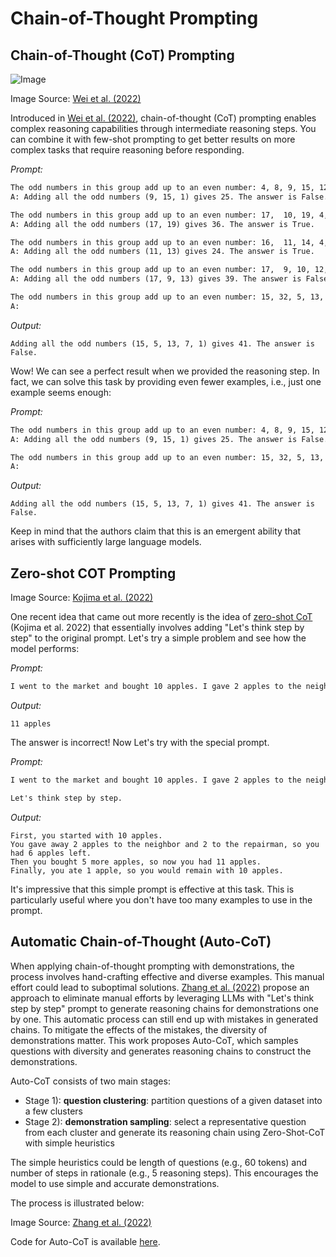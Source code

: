 # Chain-of-Thought Prompting



## Chain-of-Thought (CoT) Prompting

![Image](img/cot.png)

Image Source: [Wei et al. (2022)](https://arxiv.org/abs/2201.11903)

Introduced in [Wei et al. (2022)](https://arxiv.org/abs/2201.11903), chain-of-thought (CoT) prompting enables complex reasoning capabilities through intermediate reasoning steps. You can combine it with few-shot prompting to get better results on more complex tasks that require reasoning before responding.

*Prompt:*
```txt filename="impromptu.txt" copy
The odd numbers in this group add up to an even number: 4, 8, 9, 15, 12, 2, 1.
A: Adding all the odd numbers (9, 15, 1) gives 25. The answer is False.

The odd numbers in this group add up to an even number: 17,  10, 19, 4, 8, 12, 24.
A: Adding all the odd numbers (17, 19) gives 36. The answer is True.

The odd numbers in this group add up to an even number: 16,  11, 14, 4, 8, 13, 24.
A: Adding all the odd numbers (11, 13) gives 24. The answer is True.

The odd numbers in this group add up to an even number: 17,  9, 10, 12, 13, 4, 2.
A: Adding all the odd numbers (17, 9, 13) gives 39. The answer is False.

The odd numbers in this group add up to an even number: 15, 32, 5, 13, 82, 7, 1. 
A:
```

*Output:*
```
Adding all the odd numbers (15, 5, 13, 7, 1) gives 41. The answer is False.
```

Wow! We can see a perfect result when we provided the reasoning step. In fact, we can solve this task by providing even fewer examples, i.e., just one example seems enough:

*Prompt:*
```txt filename="impromptu.txt" copy
The odd numbers in this group add up to an even number: 4, 8, 9, 15, 12, 2, 1.
A: Adding all the odd numbers (9, 15, 1) gives 25. The answer is False.

The odd numbers in this group add up to an even number: 15, 32, 5, 13, 82, 7, 1. 
A:
```

*Output:*
```
Adding all the odd numbers (15, 5, 13, 7, 1) gives 41. The answer is False.
```

Keep in mind that the authors claim that this is an emergent ability that arises with sufficiently large language models.

## Zero-shot COT Prompting

<Screenshot src={ZEROCOT} alt="Zero-shot COT" />

Image Source: [Kojima et al. (2022)](https://arxiv.org/abs/2205.11916)

One recent idea that came out more recently is the idea of [zero-shot CoT](https://arxiv.org/abs/2205.11916) (Kojima et al. 2022) that essentially involves adding "Let's think step by step" to the original prompt. Let's try a simple problem and see how the model performs:

*Prompt:*
```txt filename="impromptu.txt" copy
I went to the market and bought 10 apples. I gave 2 apples to the neighbor and 2 to the repairman. I then went and bought 5 more apples and ate 1. How many apples did I remain with?
```

*Output:*
```
11 apples
```

The answer is incorrect! Now Let's try with the special prompt. 

*Prompt:*
```txt filename="impromptu.txt" copy
I went to the market and bought 10 apples. I gave 2 apples to the neighbor and 2 to the repairman. I then went and bought 5 more apples and ate 1. How many apples did I remain with?

Let's think step by step.
```

*Output:*
```
First, you started with 10 apples.
You gave away 2 apples to the neighbor and 2 to the repairman, so you had 6 apples left.
Then you bought 5 more apples, so now you had 11 apples.
Finally, you ate 1 apple, so you would remain with 10 apples.
```

It's impressive that this simple prompt is effective at this task. This is particularly useful where you don't have too many examples to use in the prompt.

## Automatic Chain-of-Thought (Auto-CoT)

When applying chain-of-thought prompting with demonstrations, the process involves hand-crafting effective and diverse examples. This manual effort could lead to suboptimal solutions. [Zhang et al. (2022)](https://arxiv.org/abs/2210.03493) propose an approach to eliminate manual efforts by leveraging LLMs with "Let's think step by step" prompt to generate reasoning chains for demonstrations one by one. This automatic process can still end up with mistakes in generated chains. To mitigate the effects of the mistakes, the diversity of demonstrations matter. This work proposes Auto-CoT, which samples questions with diversity and generates reasoning chains to construct the demonstrations. 

Auto-CoT consists of two main stages:

- Stage 1): **question clustering**: partition questions of a given dataset into a few clusters
- Stage 2): **demonstration sampling**: select a representative question from each cluster and generate its reasoning chain using Zero-Shot-CoT with simple heuristics

The simple heuristics could be length of questions (e.g., 60 tokens) and number of steps in rationale (e.g., 5 reasoning steps). This encourages the model to use simple and accurate demonstrations.  

The process is illustrated below:

<Screenshot src={AUTOCOT} alt="AUTOCOT" />

Image Source: [Zhang et al. (2022)](https://arxiv.org/abs/2210.03493)

Code for Auto-CoT is available [here](https://github.com/amazon-science/auto-cot).
